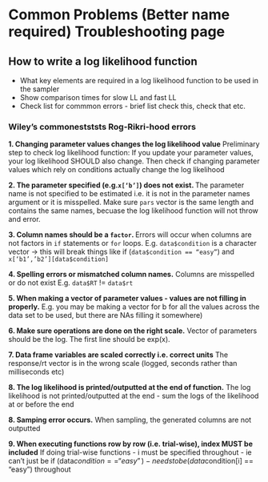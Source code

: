 # Common Problems (Better name required) Troubleshooting page

## How to write a log likelihood function

* What key elements are required in a log likelihood function to be used in the sampler
* Show comparison times for slow LL and fast LL
* Check list for commmon errors - brief list check this, check that etc.



### Wiley's commonestststs Rog-Rikri-hood errors

<b>1. Changing parameter values changes the log likelihood value</b>
Preliminary step to check log likelihood function: If you update your parameter values, your log likelihood SHOULD also change. Then check if changing parameter values which rely on conditions actually change the log likelihood

<b>2. The parameter specified (e.g.`x[‘b’]`) does not exist. </b>
The parameter name is not specified to be estimated i.e. it is not in the parameter names argument or it is misspelled. Make sure `pars` vector is the same length and contains the same names, becuase the log likelihood function will not throw and error.

<b>3. Column names should be a `factor`. </b> 
Errors will occur when columns are not factors in `if` statements or `for` loops. E.g. `data$condition` is a character vector -> this will break things like if (`data$condition == “easy”`) and `x[‘b1’,’b2’][data$condition]`

<b>4. Spelling errors or mismatched column names.</b>
Columns are misspelled or do not exist E.g. `data$RT` != `data$rt`

<b>5. When making a vector of parameter values - values are not filling in properly.</b>
E.g. you may be making a vector for b for all the values across the data set to be used, but there are NAs filling it somewhere)

<b>6. Make sure operations are done on the right scale.</b>
Vector of parameters should be the log. The first line should be exp(x). 

<b>7. Data frame variables are scaled correctly i.e. correct units</b>
The response/rt vector is in the wrong scale (logged, seconds rather than milliseconds etc)

<b>8. The log likelihood is printed/outputted at the end of function.</b>
The log likelihood is not printed/outputted at the end - sum the logs of the likelihood at or before the end
 
<b>8. Samping error occurs.</b>
When sampling, the generated columns are not outputted
 
<b>9. When executing functions row by row (i.e. trial-wise), index MUST be included</b>
If doing trial-wise functions - i must be specified throughout - ie can’t just be if (data$condition == “easy”) - needs to be (data$condition[i] == “easy”) throughout
